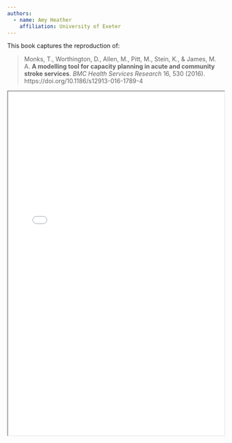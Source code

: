 ```yaml
---
authors:
  - name: Amy Heather
    affiliation: University of Exeter
---
```


This book captures the reproduction of:

> Monks, T., Worthington, D., Allen, M., Pitt, M., Stein, K., & James, M. A. **A modelling tool for capacity planning in acute and community stroke services**. *BMC Health Services Research* 16, 530 (2016). https://doi.org/10.1186/s12913-016-1789-4

<iframe width="100%" height="800" src="monks_2016.pdf">